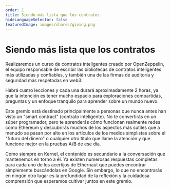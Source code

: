 ```yaml
---
order: 1
title: Siendo más lista que los contratos
hideLanguageSelector: false
featuredImage: images/shares/giving.png
---
```


# Siendo más lista que los contratos

Realizaremos un curso de contratos inteligentes creado por OpenZeppelin, el equipo responsable de escribir las bibliotecas de contratos inteligentes más utilizadas y confiables, y también una de las firmas de auditoría y seguridad más respetadas en web3.

Habrá cuatro lecciones y cada una durará aproximadamente 2 horas, ya que la intención es tener mucho espacio para exploraciones compartidas, preguntas y un enfoque tranquilo para aprender sobre un mundo nuevo.

Este gremio está destinado principalmente a personas que nunca antes han visto un "smart contract" (contrato inteligente). No te convertirás en un súper programador, pero te aprenderás cómo funcionan realmente redes como Ethereum y descubrirás muchos de los aspectos más sutiles que a menudo se pasan por alto en los artículos de los medios simplistas sobre el "futuro del dinero" o cualquier otro título que llame la atención y que funcione mejor en la pruebas A/B de ese día.

Como siempre en Kernel, el contenido es secundario a la conversación que mantenemos en torno a él. Ya existen numerosas respuestas completas para cada uno de los acertijos de Ethernaut que puedes encontrar simplemente buscándolas en Google. Sin embargo, lo que no encontrarás en ningún otro lugar es la profundidad de la reflexión y la cuidadosa comprensión que esperamos cultivar juntos en este gremio.